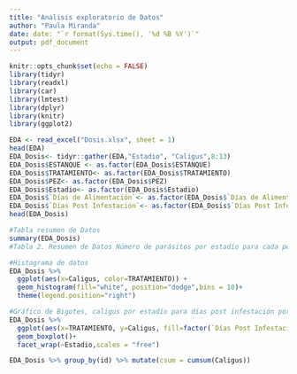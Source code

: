 ```yaml
---
title: "Analisis exploratorio de Datos"
author: "Paula Miranda"
date: date: "`r format(Sys.time(), '%d %B %Y')`"
output: pdf_document
---
```


```r
knitr::opts_chunk$set(echo = FALSE)
library(tidyr)
library(readxl)
library(car)
library(lmtest)
library(dplyr)
library(knitr)
library(ggplot2)

```

```r
EDA <- read_excel("Dosis.xlsx", sheet = 1)
head(EDA)
EDA_Dosis<- tidyr::gather(EDA,"Estadio", "Caligus",8:13)
EDA_Dosis$ESTANQUE <- as.factor(EDA_Dosis$ESTANQUE)
EDA_Dosis$TRATAMIENTO<- as.factor(EDA_Dosis$TRATAMIENTO)
EDA_Dosis$PEZ<- as.factor(EDA_Dosis$PEZ)
EDA_Dosis$Estadio<- as.factor(EDA_Dosis$Estadio)
EDA_Dosis$`Días de Alimentación`<- as.factor(EDA_Dosis$`Días de Alimentación`)
EDA_Dosis$`Días Post Infestación`<- as.factor(EDA_Dosis$`Días Post Infestación`)
head(EDA_Dosis)

```

```r
#Tabla resumen de Datos
summary(EDA_Dosis)
#Tabla 2. Resumen de Datos Número de parásitos por estadío para cada pez dentro de estanque dentro de tratamiento por días de alimentación y días pot infestación

```

```r
#Histograma de datos
EDA_Dosis %>%
  ggplot(aes(x=Caligus, color=TRATAMIENTO)) +
  geom_histogram(fill="white", position="dodge",bins = 10)+
  theme(legend.position="right")

```

```r
#Gráfico de Bigotes, caligus por estadío para días post infestación por tratamiento
EDA_Dosis %>%
  ggplot(aes(x=TRATAMIENTO, y=Caligus, fill=factor(`Días Post Infestación`))) +
  geom_boxplot()+
  facet_wrap(~Estadio,scales = "free")

```
```r
EDA_Dosis %>% group_by(id) %>% mutate(csum = cumsum(Caligus))

```















